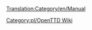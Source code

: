 [[Translation:Category/en/Manual]]

{{en/Bilingual box| Pl
| Kategoria przeznaczona dla stron z instrukcji (podręcznika) gry w OpenTTD. 
Automatycznie trafiają tu artykuły oznaczone szablonem [[:Template:pl/Spis treści]]
| A Category for Manual related pages.
Articles that are called by [[:Template:pl/Spis treści]] are automatically placed here.}}


[[Category:pl/OpenTTD Wiki]]